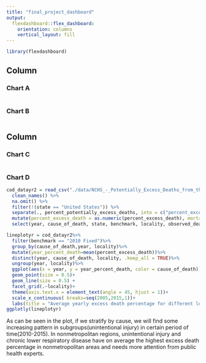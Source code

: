 ```yaml
---
title: "final_project_dashboard"
output: 
  flexdashboard::flex_dashboard:
    orientation: columns
    vertical_layout: fill
---
```


```r
library(flexdashboard)
```

Column {data-width=650}
-----------------------------------------------------------------------

### Chart A

```r

```



### Chart B

```r

```

Column {data-width=350}
-----------------------------------------------------------------------
### Chart C

```r

```

### Chart D
```r
cod_datayr2 = read_csv("./data/NCHS_-_Potentially_Excess_Deaths_from_the_Five_Leading_Causes_of_Death.csv") %>%
  clean_names() %>%
  na.omit() %>%
  filter(!(state == "United States")) %>%
  separate(., percent_potentially_excess_deaths, into = c("percent_excess_death"), sep = "%") %>%
  mutate(percent_excess_death = as.numeric(percent_excess_death), mortality = observed_deaths/population * 10000, mortality = as.numeric(mortality)) %>%
  select(year, cause_of_death, state, benchmark, locality, observed_deaths, population, expected_deaths, potentially_excess_deaths, percent_excess_death, mortality)

lineplotyr = cod_datayr2%>%
  filter(benchmark == "2010 Fixed")%>%
  group_by(cause_of_death,year, locality)%>%
  mutate(year_percent_death=mean(percent_excess_death))%>%
  distinct(year, cause_of_death, locality, .keep_all = TRUE)%>%
  ungroup(year, locality)%>%
  ggplot(aes(x = year, y = year_percent_death, color = cause_of_death))+
  geom_point(size = 0.5)+
  geom_line(size = 0.5) +
  facet_grid(.~locality)+
  theme(axis.text.x = element_text(angle = 45, hjust = 1))+
  scale_x_continuous( breaks=seq(2005,2015,1))+
  labs(title = "Average yearly excess death percentage for different locality") 
ggplotly(lineplotyr)
```

As can be seen in the plot, if we stratify by cause, we will find some increasing pattern in subgroups(unintentional injury) in certain period of time(2010-2015). In nonmetropolitan regions, unintentional injury and chronic lower respiratory disease have on average the highest excess death percentage in nonmetropolitan areas and needs more attention from public health experts.